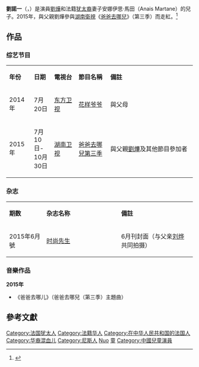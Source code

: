 {{blpsources|time=2016-03-31T08:20:07+00:00}}
{{notability unreferenced|time=2021-06-01}}
{{艺人
| 姓名 = 劉諾一
| 类型 = 童星
| 罗马拼音 = Liu Nuoyi
| 昵称 = 諾一
| 国籍 = {{FRA}}<br>{{PRC}}<!-- 详见[[中華人民共和國國籍法#中国公民国外生子与国籍冲突|中華人民共和國國籍法#中国公民国外生子与国籍冲突]] -->
| 民族 = [[漢族|漢族]]和[[猶太族|猶太族]]混血
| 出生日期 = {{Bda|2010|10|10}}
| 出生地点 = {{FRA}}[[尼斯|尼斯]]
| 父母 = 父：[[刘烨_(演员)|刘烨]]<br>母：安娜伊思·馬田
| 亲属 = 妹妹：刘霓娜
| 代表作 = [[爸爸去哪儿_(第三季)|爸爸去哪儿 (第三季)]]
}}
'''劉諾一'''（{{lang-fr|Noé}}，{{bd|2010年|10月10日}}）是演員[[刘烨_(演员)|劉燁]]和法籍[[犹太裔|犹太裔]]妻子安娜伊思·馬田（Anais Martane）的兒子。2015年，與父親劉燁參與[[湖南衛視|湖南衛視]]《[[爸爸去哪兒_(第三季)|爸爸去哪兒]]》（第三季）而走紅。<ref name="people">{{Cite web |url=http://media.people.com.cn/n/2015/0714/c40606-27298973.html |title="爸爸去哪儿"第三季开播即红 遇上刘烨诺一尽力了 |accessdate=2016-05-06 |archive-date=2017-01-06 |archive-url=https://web.archive.org/web/20170106035157/http://media.people.com.cn/n/2015/0714/c40606-27298973.html |dead-url=no }}</ref>

==作品==

===综艺节目===
{|class="wikitable" style="width: 72%"
|- style="background: #98F898; color: black"
|style="width: 6%"|'''年份'''
|style="width: 8%"|'''日期'''
|style="width: 10%"|'''電視台'''
|style="width: 13%"|'''節目名稱'''
|style="width: 35%"|'''備註'''
|-
|2014年
|7月20日
|[[东方卫视|东方卫视]]
|[[花样爷爷_(东方卫视)|花样爷爷]]
|與父母
|-
|2015年
|7月10日-<br>10月30日
|[[湖南卫视|湖南卫视]]
|[[爸爸去哪兒_(第三季)|爸爸去哪兒第三季]]
|與父親[[刘烨_(演员)|劉燁]]及其他節目參加者
|}

===杂志===
{|class="wikitable" style="width: 72%"
|- style="background: #98F898; color: black"
|style="width: 20%"|'''期数'''
|style="width: 40%"|'''杂志名称'''
|style="width: 40%"|'''備註'''
|-
|2015年6月號
|[[时尚先生|时尚先生]]
|6月刊封面（与父亲[[刘烨_(演员)|刘烨]]共同拍摄）
|}

===音樂作品===
'''2015年'''
*《爸爸去哪儿》（爸爸去哪兒（第三季）主題曲）

== 參考文獻 ==
{{Reflist}}

{{爸爸去哪儿}}
{{DEFAULTSORT:Liu劉}}
[[Category:法国犹太人|Category:法国犹太人]]
[[Category:法籍华人|Category:法籍华人]]
[[Category:在中华人民共和国的法国人|Category:在中华人民共和国的法国人]]
[[Category:华裔混血儿|Category:华裔混血儿]]
[[Category:尼斯人|Category:尼斯人]]
[[Category:刘姓|Nuo]]
[[Category:爸爸去哪儿|童]]
[[Category:中國兒童演員|Category:中國兒童演員]]
